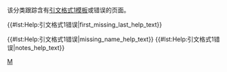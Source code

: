 {{polluted category}}
{{Tracking category}}
{{empty category}}
该分类跟踪含有[[WP:CS1|引文格式1模板]]{{para|author}}或{{para|editor}}错误的页面。

{{#lst:Help:引文格式1错误|first_missing_last_help_text}}

{{#lst:Help:引文格式1错误|missing_name_help_text}}
<!-- 
----
{{#lst:Help:引文格式1错误|show_error_messages_help_text}} -->
{{#lst:Help:引文格式1错误|notes_help_text}}
<!-- {{#lst:Help:引文格式1错误|references_help_text}} -->
{{LargeCategoryTOC2}}
[[Category:引文格式1错误|M]]